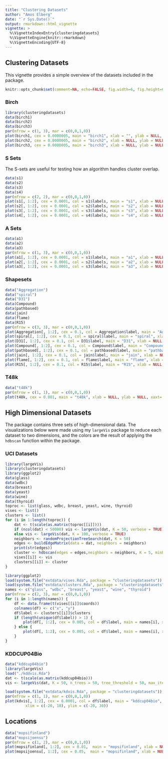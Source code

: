 ```yaml
---
title: "Clustering Datasets"
author: "Amos Elberg"
date: "`r Sys.Date()`"
output: rmarkdown::html_vignette
vignette: >
  %\VignetteIndexEntry{clusteringdatasets}
  %\VignetteEngine{knitr::rmarkdown}
  %\VignetteEncoding{UTF-8}
---
```


## Clustering Datasets

This vignette provides a simple overview of the datasets included in the package. 

```r
knitr::opts_chunk$set(comment=NA, echo=FALSE, fig.width=6, fig.height=6)
```

### Birch

```r
library(clusteringdatasets)
data(birch1)
data(birch2)
data(birch3)
par(mfrow = c(1, 3), mar = c(0,0,1,0))
plot(birch1, cex = 0.0000005, main = "birch1", xlab = "", ylab = NULL, xaxt='n', yaxt = 'n')
plot(birch2, cex = 0.0000005, main = "birch2", xlab = NULL, ylab = NULL, xaxt='n',yaxt = 'n')
plot(birch3, cex = 0.0000005, main = "birch3", xlab = NULL, ylab = NULL, xaxt='n',yaxt = 'n')
```

### S Sets

The S-sets are useful for testing how an algorithm handles cluster overlap.

```r
data(s1)
data(s2)
data(s3)
data(s4)
par(mfrow = c(2, 2), mar = c(0,0,1,0))
plot(s1[, 1:2], cex = 0.0001, col = s1$labels, main = "s1", xlab = NULL, ylab = NULL, xaxt='n',yaxt = 'n')
plot(s2[, 1:2], cex = 0.0001, col = s2$labels, main = "s2", xlab = NULL, ylab = NULL, xaxt='n',yaxt = 'n')
plot(s3[, 1:2], cex = 0.0001, col = s3$labels, main = "s3", xlab = NULL, ylab = NULL, xaxt='n',yaxt = 'n')
plot(s4[, 1:2], cex = 0.0001, col = s4$labels, main = "s4", xlab = NULL, ylab = NULL, xaxt='n',yaxt = 'n')
```


### A Sets

```r
data(a1)
data(a2)
data(a3)
par(mfrow = c(1, 3), mar = c(0,0,1,0))
plot(a1[, 1:2], cex = 0.0001, col = s1$labels, main = "a1", xlab = NULL, ylab = NULL, xaxt='n',yaxt = 'n')
plot(a2[, 1:2], cex = 0.0001, col = s2$labels, main = "a2", xlab = NULL, ylab = NULL, xaxt='n',yaxt = 'n')
plot(a3[, 1:2], cex = 0.0001, col = s3$labels, main = "a3", xlab = NULL, ylab = NULL, xaxt='n',yaxt = 'n')
```

### Shapesets

```r
data("Aggregation")
data("spiral")
data("D31")
data(Compound)
data(pathbased)
data(jain)
data(flame)
data(R15)
par(mfrow = c(3, 3), mar = c(0,0,1,0))
plot(Aggregation[, 1:2], cex = 0.1, col = Aggregation$label, main = "Aggregation", xlab = NULL, ylab = NULL, xaxt='n',yaxt = 'n')
plot(spiral[, 1:2], cex = 0.1, col = spiral$label, main = "spiral", xlab = NULL, ylab = NULL, xaxt='n',yaxt = 'n')
plot(D31[, 1:2], cex = 0.1, col = D31$label, main = "D31", xlab = NULL, ylab = NULL, xaxt='n',yaxt = 'n')
plot(Compound[, 1:2], cex = 0.1, col = Compound$label, main = "Compound", xlab = NULL, ylab = NULL, xaxt='n',yaxt = 'n')
plot(pathbased[, 1:2], cex = 0.1, col = pathbased$label, main = "pathbased", xlab = NULL, ylab = NULL, xaxt='n',yaxt = 'n')
plot(jain[, 1:2], cex = 0.1, col = jain$label, main = "jain", xlab = NULL, ylab = NULL, xaxt='n',yaxt = 'n')
plot(flame[, 1:2], cex = 0.1, col = flame$label, main = "flame", xlab = NULL, ylab = NULL, xaxt='n',yaxt = 'n')
plot(R15[, 1:2], cex = 0.1, col = R15$label, main = "R15", xlab = NULL, ylab = NULL, xaxt='n',yaxt = 'n')
```

### T48k

```r
data("t48k")
par(mfrow = c(1, 1), mar = c(0,0,1,0))
plot(t48k, cex = 0.001, main = "t48k", xlab = NULL, ylab = NULL, xaxt='n',yaxt = 'n')
```

## High Dimensional Datasets

The package contains three sets of high-dimensional data. The visualizations below were made using my `largeVis` package to reduce each dataset to two dimensions, and the colors are the result of applying the `hdbscan` function within the package. 

### UCI Datasets

```r
library(largeVis)
library(clusteringdatasets)
library(ggplot2)
data(glass)
data(wdbc)
data(breast)
data(yeast)
data(wine)
data(thyroid)
toproc <- list(glass, wdbc, breast, yeast, wine, thyroid)
vises <- list()
clusters <- list()
for (i in 1:length(toproc)) {
	dat <- t(scale(as.matrix(toproc[[i]])))
	if (ncol(dat) < 50000) vis <- largeVis(dat, K = 50, verbose = TRUE)
	else vis <- largeVis(dat, K = 100, verbose = TRUE)
	neighbors <- randomProjectionTreeSearch(dat, K = 50)
	edges <- buildEdgeMatrix(data = dat, neighbors = neighbors)
	print(str(edges))
	cluster <- hdbscan(edges = edges,neighbors = neighbors, K = 5, minPts = 10, verbose = TRUE)
	vises[[i]] <- vis
	clusters[[i]] <- cluster
}
```

```r
library(ggplot2)
load(system.file("extdata/vises.Rda", package = "clusteringdatasets"))
load(system.file("extdata/clusters.Rda", package = "clusteringdatasets"))
names <- c("glass", "wdbc", "breast", "yeast", "wine", "thyroid")
par(mfrow = c(2, 3), mar = c(0,0,1,0))
for (i in 1:length(names)) {
	df <- data.frame(t(vises[[i]]$coords))
	colnames(df) <- c("x", "y")
	df$label <- clusters[[i]]$clusters
	if (length(unique(df$label)) > 1) {
		plot(df[, 1:2], cex = 0.005, col = df$label, main = names[i], xlab = NULL, ylab = NULL, xaxt='n',yaxt = 'n')
	} else {
		plot(df[, 1:2], cex = 0.005, col = df$label, main = names[i], xlab = NULL, ylab = NULL, xaxt='n',yaxt = 'n')
	}
}
```

### KDDCUP04Bio

```r
data("kddcup04bio")
library(largeVis)
load("./kddvis.Rda")
dat <- t(scale(as.matrix(kddcup04bio)))
vis <- largeVis(dat, K = 50, n_trees = 50, tree_threshold = 50, max_iter = 2, verbose = TRUE)
```

```r
load(system.file("extdata/kdvis.Rda", package = "clusteringdatasets"))
par(mfrow = c(1, 1), mar = c(0,0,1,0))
plot(kdvis[, 1:2], cex = 0.0001, col = df$label, main = "kddcup04bio", xlab = NULL, ylab = NULL, xaxt='n',yaxt = 'n', 
		 xlim = c(-20, 18), ylim = c(-20, 30))
```
## Locations

```r
data("mopsifinland")
data("mopsijoensu")
par(mfrow = c(1, 2), mar = c(0,0,1,0))
plot(mopsifinland[, 1:2], cex = 0.01,  main = "mopsifinland", xlab = NULL, ylab = NULL, xaxt='n',yaxt = 'n')
plot(mopsijoensu[, 1:2], cex = 0.05,  main = "mopsifinland", xlab = NULL, ylab = NULL, xaxt='n',yaxt = 'n')
```